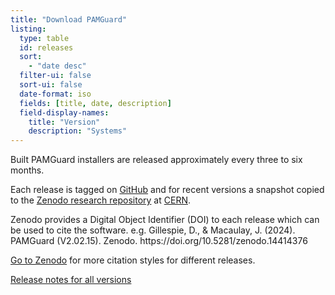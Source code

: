 ```yaml
---
title: "Download PAMGuard"
listing: 
  type: table
  id: releases
  sort: 
    - "date desc"
  filter-ui: false
  sort-ui: false
  date-format: iso
  fields: [title, date, description]
  field-display-names: 
    title: "Version"
    description: "Systems"
---
```


Built PAMGuard installers are released approximately every three to six months.

Each release is tagged on [GitHub](https://github.com/PAMGuard/PAMGuard/releases) and for recent versions a snapshot copied to the [Zenodo research repository](https://doi.org/10.5281/zenodo.13378950) at [CERN](https://home.cern/about).

Zenodo provides a Digital Object Identifier (DOI) to each release which can be used to cite the software. e.g. Gillespie, D., & Macaulay, J. (2024). PAMGuard (V2.02.15). Zenodo. https://doi.org/10.5281/zenodo.14414376

[Go to Zenodo](https://zenodo.org/records/13951593) for more citation styles for different releases.

::: {#releases}
:::

[Release notes for all versions](../releasenotes.qmd)
